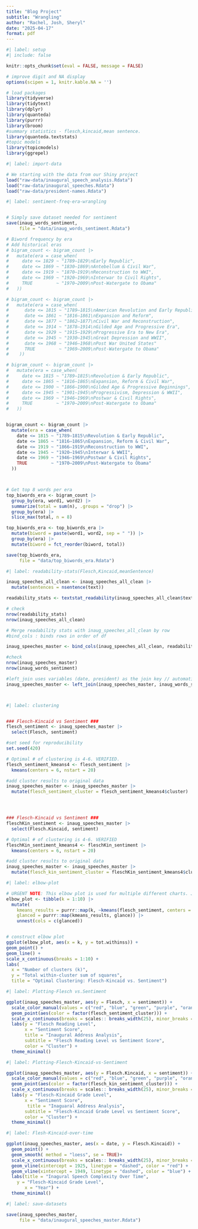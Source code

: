 ```yaml
---
title: "Blog Project"
subtitle: "Wrangling"
author: "Rachel, Josh, Sheryl"
date: "2025-04-17"
format: pdf
---
```



```r
#| label: setup
#| include: false

knitr::opts_chunk$set(eval = FALSE, message = FALSE)

# improve digit and NA display 
options(scipen = 1, knitr.kable.NA = '')

# load packages
library(tidyverse)
library(tidytext)
library(dplyr)
library(quanteda)
library(purrr)
library(broom)
#summary statistics - flesch,kincaid,mean sentence.
library(quanteda.textstats)
#topic models
library(topicmodels)
library(ggrepel)

```


```r
#| label: import-data

# We starting with the data from our Shiny project
load("raw-data/inaugural_speech_analysis.Rdata")
load("raw-data/inaugural_speeches.Rdata")
load("raw-data/president-names.Rdata")

```


```r
#| label: sentiment-freq-era-wrangling


# Simply save dataset needed for sentiment
save(inaug_words_sentiment, 
     file = "data/inaug_words_sentiment.Rdata")

# Biword frequency by era
# Add historical eras
# bigram_count <- bigram_count |> 
#   mutate(era = case_when(
#     date <= 1829 ~ "1789–1829\nEarly Republic",
#     date <= 1869 ~ "1830–1869\nAntebellum & Civil War",
#     date <= 1919 ~ "1870–1919\nReconstruction to WWI",
#     date <= 1969 ~ "1920–1969\nInterwar to Civil Rights",
#     TRUE         ~ "1970–2009\nPost-Watergate to Obama"
#   ))

# bigram_count <- bigram_count |> 
#   mutate(era = case_when(
#      date <= 1815 ~ "1789–1815\nAmerican Revolution and Early Republic",
#      date <= 1861 ~ "1816–1861\nExpansion and Reform",
#      date <= 1877 ~ "1862–1877\nCivil War and Reconstruction",
#      date <= 1914 ~ "1878–1914\nGilded Age and Progressive Era",
#      date <= 1929 ~ "1915–1929\nProgressive Era to New Era",
#      date <= 1945 ~ "1930–1945\nGreat Depression and WWII",
#      date <= 1968 ~ "1946–1968\nPost War United States"
#      TRUE         ~ "1969–2009\nPost-Watergate to Obama"
#    ))

# bigram_count <- bigram_count |> 
#   mutate(era = case_when(
#     date <= 1815 ~ "1789–1815\nRevolution & Early Republic",
#     date <= 1865 ~ "1816–1865\nExpansion, Reform & Civil War",
#     date <= 1900 ~ "1866–1900\nGilded Age & Progressive Beginnings",
#     date <= 1945 ~ "1901–1945\nProgressivism, Depression & WWII",
#     date <= 1969 ~ "1946–1969\nPostwar & Civil Rights",
#     TRUE         ~ "1970–2009\nPost-Watergate to Obama"
#   ))


bigram_count <- bigram_count |> 
  mutate(era = case_when(
    date <= 1815 ~ "1789–1815\nRevolution & Early Republic",
    date <= 1865 ~ "1816–1865\nExpansion, Reform & Civil War",
    date <= 1919 ~ "1866–1919\nReconstruction to WWI",
    date <= 1945 ~ "1920–1945\nInterwar & WWII",
    date <= 1969 ~ "1946–1969\nPostwar & Civil Rights",
    TRUE         ~ "1970–2009\nPost-Watergate to Obama"
  ))



# Get top 8 words per era
top_biwords_era <- bigram_count |> 
  group_by(era, word1, word2) |> 
  summarize(total = sum(n), .groups = "drop") |> 
  group_by(era) |> 
  slice_max(total, n = 8)

top_biwords_era <- top_biwords_era |> 
  mutate(biword = paste(word1, word2, sep = " ")) |> 
  group_by(era) |> 
  mutate(biword = fct_reorder(biword, total))

save(top_biwords_era, 
     file = "data/top_biwords_era.Rdata")

```





```r
#| label: readability-stats(Flesch,Kincaid,meanSentence)

inaug_speeches_all_clean <- inaug_speeches_all_clean |>
  mutate(sentences = nsentence(text))

readability_stats <- textstat_readability(inaug_speeches_all_clean$text, measure = c("Flesch", "Flesch.Kincaid", "meanSentenceLength"))

# check
nrow(readability_stats)
nrow(inaug_speeches_all_clean)

# Merge readability stats with inaug_speeches_all_clean by row
#bind_cols : binds rows in order of df 

inaug_speeches_master <- bind_cols(inaug_speeches_all_clean, readability_stats)

#check
nrow(inaug_speeches_master)
nrow(inaug_words_sentiment)

#left_join uses variables (date, president) as the join key // automatic
inaug_speeches_master <- left_join(inaug_speeches_master, inaug_words_sentiment)




```


```r
#| label: clustering


### Flesch-Kincaid vs Sentiment ###
flesch_sentiment <- inaug_speeches_master |>
  select(Flesch, sentiment)

#set seed for reproducibility
set.seed(420)

# Optimal # of clustering is 4-6. VERIFIED.
flesch_sentiment_kmeans4 <- flesch_sentiment |>
  kmeans(centers = 6, nstart = 20)

#add cluster results to original data
inaug_speeches_master <- inaug_speeches_master |>
  mutate(flesch_sentiment_cluster = flesch_sentiment_kmeans4$cluster)




### Flesch-Kincaid vs Sentiment ###
fleschKin_sentiment <- inaug_speeches_master |>
  select(Flesch.Kincaid, sentiment)

# Optimal # of clustering is 4-6. VERIFIED
fleschKin_sentiment_kmeans4 <- fleschKin_sentiment |>
  kmeans(centers = 6, nstart = 20)

#add cluster results to original data
inaug_speeches_master <- inaug_speeches_master |>
  mutate(flesch_kin_sentiment_cluster = fleschKin_sentiment_kmeans4$cluster)

```

```r
#| label: elbow-plot

# URGENT NOTE: This elbow plot is used for multiple different charts. JUST SWAP OUT THE DATA SET AND CHANGE THE TITLE.
elbow_plot <- tibble(k = 1:10) |>
  mutate( 
    kmeans_results = purrr::map(k, ~kmeans(flesch_sentiment, centers = .x, nstart=20)),
    glanced = purrr::map(kmeans_results, glance)) |>
    unnest(cols = c(glanced))


# construct elbow plot
ggplot(elbow_plot, aes(x = k, y = tot.withinss)) +
geom_point() +
geom_line() +
scale_x_continuous(breaks = 1:10) +
labs(
  x = "Number of clusters (k)",
  y = "Total within-cluster sum of squares",
  title = "Optimal Clustering: Flesch-Kincaid vs. Sentiment")
```


```r
#| label: Plotting-Flesch vs.Sentiment

ggplot(inaug_speeches_master, aes(y = Flesch, x = sentiment)) +
  scale_color_manual(values = c("red", "blue", "green", "purple", "orange", "pink")) +
  geom_point(aes(color = factor(flesch_sentiment_cluster))) +
  scale_x_continuous(breaks = scales:: breaks_width(25), minor_breaks = NULL) +
  labs(y = "Flesch Reading Level",
       x = "Sentiment Score",
       title = "Inaugural Address Analysis",
       subtitle = "Flesch Reading Level vs Sentiment Score",
       color = "Cluster") +
  theme_minimal()

```

```r
#| label: Plotting-Flesch-Kincaid-vs-Sentiment

ggplot(inaug_speeches_master, aes(y = Flesch.Kincaid, x = sentiment)) +
  scale_color_manual(values = c("red", "blue", "green", "purple", "orange", "pink")) +
  geom_point(aes(color = factor(flesch_kin_sentiment_cluster))) +
  scale_x_continuous(breaks = scales:: breaks_width(25), minor_breaks = NULL) +
  labs(y = "Flesch-Kincaid Grade Level",
       x = "Sentiment Score",
        title = "Inaguaral Address Analysis",
       subtitle = "Flesch-Kincaid Grade Level vs Sentiment Score",
       color = "Cluster") +
  theme_minimal()


```


```r
#| label: Flesh-Kincaid-over-time

ggplot(inaug_speeches_master, aes(x = date, y = Flesch.Kincaid)) +
  geom_point() +
  geom_smooth( method = "loess", se = TRUE)+
  scale_x_continuous(breaks = scales:: breaks_width(25), minor_breaks = NULL) +
  geom_vline(xintercept = 1925, linetype = "dashed", color = "red") +
  geom_vline(xintercept = 1949, linetype = "dashed", color = "blue") +
  labs(title = "Inagural Speech Complexity Over Time",
    y = "Flesch-Kincaid Grade Level",
       x = "Year") +
  theme_minimal()

```


```r

#| label: save-datasets

save(inaug_speeches_master,
     file = "data/inaugural_speeches_master.Rdata")



```
